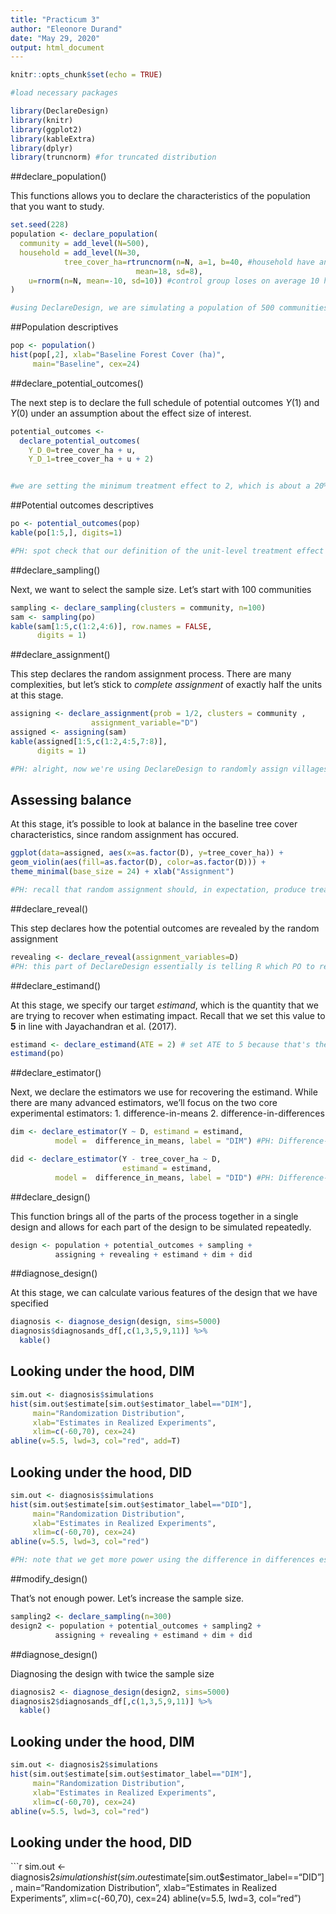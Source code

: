 ```yaml
---
title: "Practicum 3"
author: "Eleonore Durand"
date: "May 29, 2020"
output: html_document
---
```


```r
knitr::opts_chunk$set(echo = TRUE)
```


```r
#load necessary packages

library(DeclareDesign)
library(knitr)
library(ggplot2)
library(kableExtra)
library(dplyr)
library(truncnorm) #for truncated distribution

```


##declare_population()

This functions allows you to declare the characteristics of the population that you want to study.

```r
set.seed(228)
population <- declare_population(
  community = add_level(N=500),
  household = add_level(N=30,
            tree_cover_ha=rtruncnorm(n=N, a=1, b=40, #household have an average of 200 ha of tree cover, with a sd of 180
                            mean=18, sd=8),
    u=rnorm(n=N, mean=-10, sd=10)) #control group loses on average 10 ha of tree cover to deforestation
)

#using DeclareDesign, we are simulating a population of 500 communities (our unit of analysis) each of which has a differenct level of tree-cover, measured in hectares, and a different amount of variability in that tree cover (the variable 'u'). 
```




##Population descriptives

```r
pop <- population()
hist(pop[,2], xlab="Baseline Forest Cover (ha)", 
     main="Baseline", cex=24)
```

##declare_potential_outcomes()

The next step is to declare the full schedule of potential outcomes $Y(1)$ and $Y(0)$ under an assumption about the effect size of interest.



```r
potential_outcomes <- 
  declare_potential_outcomes(
    Y_D_0=tree_cover_ha + u,
    Y_D_1=tree_cover_ha + u + 2)


#we are setting the minimum treatment effect to 2, which is about a 20% difference

```


##Potential outcomes descriptives

```r
po <- potential_outcomes(pop)
kable(po[1:5,], digits=1)

#PH: spot check that our definition of the unit-level treatment effect is true (subtract column 4 from column 5).
```


##declare_sampling()

Next, we want to select the sample size. Let's start with 100 communities 

```r
sampling <- declare_sampling(clusters = community, n=100)
sam <- sampling(po)
kable(sam[1:5,c(1:2,4:6)], row.names = FALSE,
      digits = 1)
```


##declare_assignment()

This step declares the random assignment process. There are many complexities, but let's stick to *complete assignment* of exactly half the units at this stage.

```r
assigning <- declare_assignment(prob = 1/2, clusters = community ,
                  assignment_variable="D")
assigned <- assigning(sam)
kable(assigned[1:5,c(1:2,4:5,7:8)], 
      digits = 1)

#PH: alright, now we're using DeclareDesign to randomly assign villages to treatment and control with a probability of 0.5. The variable 'm' denotes the number of units that declare_assignment() should place in each treatment condition, which we are asking to be equal to half of the sample per treatment condition (nrow(sam)/2).

```


## Assessing balance

At this stage, it's possible to look at balance in the baseline tree cover characteristics, since random assignment has occured.

```r
ggplot(data=assigned, aes(x=as.factor(D), y=tree_cover_ha)) +
geom_violin(aes(fill=as.factor(D), color=as.factor(D))) +
theme_minimal(base_size = 24) + xlab("Assignment")

#PH: recall that random assignment should, in expectation, produce treatment and control groups that are statistically-identical on all observed and unobserved features.
```

##declare_reveal()

This step declares how the potential outcomes are revealed by the random assignment

```r
revealing <- declare_reveal(assignment_variables=D)
#PH: this part of DeclareDesign essentially is telling R which PO to reveal for each unit as a function of its treatment assignment. Recall that we calculated the full schedule of potential outcomes for each unit above.
```

##declare_estimand()

At this stage, we specify our target *estimand*, which is the quantity that we are trying to recover when estimating impact. Recall that we set this value to **5** in line with Jayachandran et al. (2017).

```r
estimand <- declare_estimand(ATE = 2) # set ATE to 5 because that's the minimum effect we want to see 
estimand(po)
```


##declare_estimator()

Next, we declare the estimators we use for recovering the estimand. While there are many advanced estimators, we'll focus on the two core experimental estimators:
1. difference-in-means
2. difference-in-differences

```r
dim <- declare_estimator(Y ~ D, estimand = estimand,  
          model =  difference_in_means, label = "DIM") #PH: Difference-in-means (Mean of treatment group - mean of control group)

did <- declare_estimator(Y - tree_cover_ha ~ D, 
                         estimand = estimand,  
          model =  difference_in_means, label = "DID") #PH: Difference-in-differences ([Mean of treatment group @ endline - Mean of treatment group @ baseline] - [Mean of control group @ endline - mean of control group @ baseline])
```


##declare_design()

This function brings all of the parts of the process together in a single design and allows for each part of the design to be simulated repeatedly.

```r
design <- population + potential_outcomes + sampling +
          assigning + revealing + estimand + dim + did
```


##diagnose_design()

At this stage, we can calculate various features of the design that we have specified

```r
diagnosis <- diagnose_design(design, sims=5000)
diagnosis$diagnosands_df[,c(1,3,5,9,11)] %>%
  kable()
```


## Looking under the hood, DIM

```r
sim.out <- diagnosis$simulations
hist(sim.out$estimate[sim.out$estimator_label=="DIM"],
     main="Randomization Distribution",
     xlab="Estimates in Realized Experiments",
     xlim=c(-60,70), cex=24)
abline(v=5.5, lwd=3, col="red", add=T)
```

## Looking under the hood, DID

```r
sim.out <- diagnosis$simulations
hist(sim.out$estimate[sim.out$estimator_label=="DID"],
     main="Randomization Distribution",
     xlab="Estimates in Realized Experiments",
     xlim=c(-60,70), cex=24)
abline(v=5.5, lwd=3, col="red")

#PH: note that we get more power using the difference in differences estimation. This is because diff-in-diff increases the precision of our estimate of the ATE.
```

##modify_design()

That's not enough power. Let's increase the sample size.

```r
sampling2 <- declare_sampling(n=300)
design2 <- population + potential_outcomes + sampling2 +
          assigning + revealing + estimand + dim + did
```

##diagnose_design()

Diagnosing the design with twice the sample size

```r
diagnosis2 <- diagnose_design(design2, sims=5000)
diagnosis2$diagnosands_df[,c(1,3,5,9,11)] %>%
  kable()
```


## Looking under the hood, DIM

```r
sim.out <- diagnosis2$simulations
hist(sim.out$estimate[sim.out$estimator_label=="DIM"],
     main="Randomization Distribution",
     xlab="Estimates in Realized Experiments",
     xlim=c(-60,70), cex=24)
abline(v=5.5, lwd=3, col="red")
```

## Looking under the hood, DID

```r
sim.out <- diagnosis2$simulations
hist(sim.out$estimate[sim.out$estimator_label=="DID"],
     main="Randomization Distribution",
     xlab="Estimates in Realized Experiments",
     xlim=c(-60,70), cex=24)
abline(v=5.5, lwd=3, col="red")